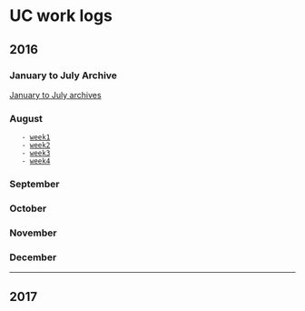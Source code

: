= UC work logs =

== 2016 ==

=== January to July Archive ===
[[uc/logs/2016/jan-to-jul-archive|January to July archives]]

=== August ===
    - [[uc/logs/2016/08-w1|week1]]
    - [[uc/logs/2016/08-w2|week2]]
    - [[uc/logs/2016/08-w3|week3]]
    - [[uc/logs/2016/08-w4|week4]]

=== September ===

=== October===

=== November===

=== December ===

----

== 2017 ==



